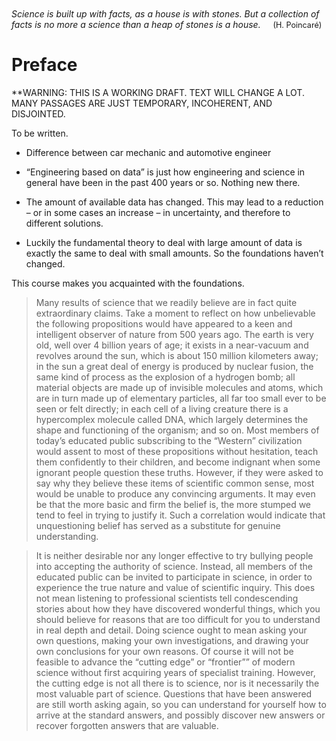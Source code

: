 \
\
\
\
\
\


*Science is built up with facts, as a house is with stones. But a collection of facts is no more a science than a heap of stones is a house.*
\ \ \ \ [(H. Poincaré)]{style="text-align:right;font-size:90%"} 


# Preface {.unnumbered}



**WARNING: THIS IS A WORKING DRAFT. TEXT WILL CHANGE A LOT. MANY PASSAGES ARE JUST TEMPORARY, INCOHERENT, AND DISJOINTED.

To be written.




- Difference between car mechanic and automotive engineer

- "Engineering based on data" is just how engineering and science in general have been in the past 400 years or so. Nothing new there.

- The amount of available data has changed. This may lead to a reduction -- or in some cases an increase -- in uncertainty, and therefore to different solutions.

- Luckily the fundamental theory to deal with large amount of data is exactly the same to deal with small amounts. So the foundations haven't changed.

This course makes you acquainted with the foundations.



> Many results of science that we readily believe are in fact quite extraordinary claims. Take a moment to reflect on how unbelievable the following propositions would have appeared to a keen and intelligent observer of nature from 500 years ago. The earth is very old, well over 4 billion years of age; it exists in a near-vacuum and revolves around the sun, which is about 150 million kilometers away; in the sun a great deal of energy is produced by nuclear fusion, the same kind of process as the explosion of a hydrogen bomb; all material objects are made up of invisible molecules and atoms, which are in turn made up of elementary particles, all far too small ever to be seen or felt directly; in each cell of a living creature there is a hypercomplex molecule called DNA, which largely determines the shape and functioning of the organism; and so on. Most members of today's educated public subscribing to the "Western" civilization would assent to most of these propositions without hesitation, teach them confidently to their children, and become indignant when some ignorant people question these truths. However, if they were asked to say why they believe these items of scientific common sense, most would be unable to produce any convincing arguments. It may even be that the more basic and firm the belief is, the more stumped we tend to feel in trying to justify it. Such a correlation would indicate that unquestioning belief has served as a substitute for genuine understanding.

> It is neither desirable nor any longer effective to try bullying people into accepting the authority of science. Instead, all members of the educated public can be invited to participate in science, in order to experience the true nature and value of scientific inquiry. This does not mean listening to professional scientists tell condescending stories about how they have discovered wonderful things, which you should believe for reasons that are too difficult for you to understand in real depth and detail. Doing science ought to mean asking your own questions, making your own investigations, and drawing your own conclusions for your own reasons. Of course it will not be feasible to advance the "cutting edge" or "frontier"" of modern science without first acquiring years of specialist training. However, the cutting edge is not all there is to science, nor is it necessarily the most valuable part of science. Questions that have been answered are still worth asking again, so you can understand for yourself how to arrive at the standard answers, and possibly discover new answers or recover forgotten answers that are valuable.

